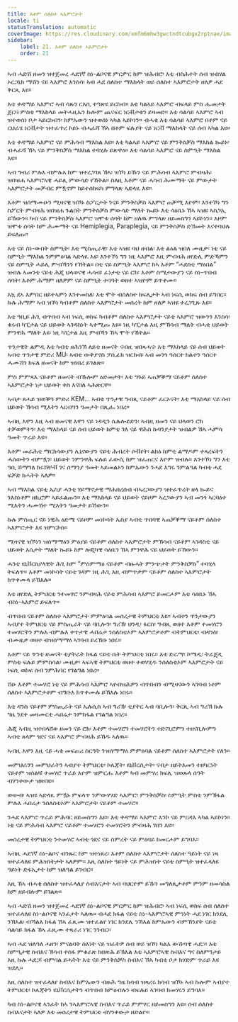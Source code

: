 ```yaml
---
title: እቶም ሰለስተ ኣእምሮታት
locale: ti
statusTranslation: automatic
coverImage: https://res.cloudinary.com/xmfm6mhw3gwctndtcubgx2rptnae/image/upload/v1740337243/small_cover_educacion_fundamental_a051170f1c.webp
sidebar:
    label: 21. እቶም ሰለስተ ኣእምሮታት
    order: 21
---
```

ኣብ ሓድሽ ዘመን ዝተጀመረ ሓደገኛ ስነ-ልቦናዊ ምርምር ከም ዝሕብሮ፡ እቲ ብስሕተት ሰብ ዝብሃል ኦርጋኒክ ማሽን ናይ ኣእምሮ እንስሳ፡ ኣብ ሓደ ሰለስተ ማእከላት ወይ ሰለስተ ኣእምሮታት ዘለዎ ሓደ ቅርጺ እዩ።

እቲ ቀዳማይ ኣእምሮ ኣብ ሳጹን ርእሲ ተዓጽዩ ይርከብ። እቲ ካልኣይ ኣእምሮ ብፍላይ ምስ ሑመታት ጀርባ ምስቲ ማእከላይ መትሓዚኡን ኩሎም ጨናፍር ነርቭታቱን ይዛመድ። እቲ ሳልሳይ ኣእምሮ ኣብ ዝተወሰነ ቦታ ኣይርከብን፡ ከምኡውን ዝተወሰነ ኣካል ኣይኮነን። ብሓቂ እቲ ሳልሳይ ኣእምሮ በቶም ናይ ርህራሄ ነርቭታት ዝተፈጥረ ኮይኑ ብሓፈሻ ኸኣ በቶም ፍሉያት ናይ ነርቭ ማእከላት ናይ ሰብ ኣካል እዩ።

እቲ ቀዳማይ ኣእምሮ ናይ ምሕሳብ ማእከል እዩ። እቲ ካልኣይ ኣእምሮ ናይ ምንቅስቓስ ማእከል ኰይኑ፡ ብሓፈሻ ኸኣ ናይ ምንቅስቓስ ማእከል ተባሂሉ ይጽዋዕ። እቲ ሳልሳይ ኣእምሮ ናይ ስምዒት ማእከል እዩ።

ኣብ ግብሪ ምሉእ ብምሉእ ከም ዝተረጋገጸ ኸኣ፡ ዝኾነ ይኹን ናይ ምሕሳብ ኣእምሮ ምብዛሕ፡ ዝበዝሐ ኣእምሮኣዊ ሓይሊ ምውሳድ የኸትል። ስለዚ እቶም ናይ ሓሳብ ሕሙማት ናይ ምውታት ኣእምሮታት መቓብር ምዃኖም ከይተሰከፍካ ምግላጽ ኣድላዪ እዩ።

እቶም ዝሰማሙዑን ሚዛናዊ ዝኾኑ ስፖርታት ንናይ ምንቅስቓስ ኣእምሮ ጠቓሚ እዮም፡ እንተኾነ ግን ስፖርት ምብዛሕ ዝበዝሐ ጉልበት ምንቅስቓስ ምውሳድ ማለት ኰይኑ እቲ ሳዕቤኑ ኸኣ ኣዝዩ ኣስጋኢ ይኸውን። ካብ ናይ ምንቅስቓስ ኣእምሮ ዝሞቱ ሰባት ከም ዘለዉ ምግላጽ ዘይመስግን ኣይኮነን። እዞም ዝሞቱ ሰባት ከም ሕሙማት ናይ Hemiplegia, Paraplegia, ናይ ምንቅስቓስ ድኽመት እናተባህሉ ይፍለጡ።

እቲ ናይ ስነ-ውበት ስምዒት፡ እቲ ሚስጢራዊ፡ እቲ ኣዝዩ ባህ ዘብል፡ እቲ ልዕል ዝበለ ሙዚቃ፡ ነቲ ናይ ስምዒት ማእከል ንምምዕባል ኣድላዪ እዩ፡ እንተኾነ ግን ነዚ ኣእምሮ እዚ ምብዛሕ ዘየድሊ ምድኻምን ናይ ስምዒት ሓይሊ ምብኻንን የኸትል። በቲ ናይ ስምዒት ኣእምሮ ከኣ እቶም “ሓደስቲ ማዕበል” ዝብሉ ኣመንቲ ናይቲ ሕጂ ህላወናዊ ሓሳብ፡ ፈነታቲ ናይ ሮክ፡ እቶም ስሜታውያን ናይ ስነ-ጥበብ ሰባት፡ እቶም ሕማም ዘለዎም ናይ ስምዒት ተባዓት ወዘተ ኣዝዮም ይጥቀሙ።

እኳ ደኣ እምበር ዘይተኣምነ እንተመስለ፡ እቲ ሞት ብሰለስተ ክፍሊታት ኣብ ነፍሲ ወከፍ ሰብ ይግበር። ኩሉ ሕማም ኣብ ዝኾነ ካብቶም ሰለስተ ኣእምሮታት መሰረት ከም ዘለዎ ኣዝዩ ተረጋጊጹ እዩ።

እቲ ዓቢይ ሕጊ ብጥበብ ኣብ ነፍሲ ወከፍ ካብቶም ሰለስተ ኣእምሮታት ናይቲ ኣእምሮ ዝውንን እንስሳ፡ ቁሩብ ካፒታል ናይ ህይወት ኣገዳስነት ኣቀሚጡ እዩ። ነዚ ካፒታል እዚ ምኽሳብ ማለት ብሓቂ ህይወት ምንዋሕ ማለት እዩ፡ ነዚ ካፒታል እዚ ምብኻን ኸኣ ሞት የኸትል።

ጥንታዊት ልምዲ እቲ ካብቲ ዘሕንኽ ለይቲ ዘመናት ናብዚ ዝበጻሓና፡ እቲ ማእከላይ ናይ ሰብ ህይወት ኣብቲ ጥንታዊ ምድሪ MU፡ ኣብቲ ውቅያኖስ ፓሲፊክ ዝርከብ፡ ኣብ መንጎ ዓሰርተ ክልተን ዓሰርተ ሓሙሽን ክፍለ ዘመናት ከም ዝነበረ ይገልጽ።

ምስ ምምጻእ ናይቶም ዘመናት ብኹሎም ዕድመታት፡ እቲ ግጉይ ኣጠቓቕማ ናይቶም ሰለስተ ኣእምሮታት ነታ ህይወት ቀስ እናበለ ኣሕጽርዋ።

ኣብታ ጸሓይ ዝወቕዓ ምድሪ KEM… ኣብቲ ጥንታዊ ግብጺ ናይቶም ፈርኦናት፡ እቲ ማእከላይ ናይ ሰብ ህይወት ኽሳብ ሚእትን ኣርብዓን ዓመታት በጺሑ ነበረ።

ኣብዚ እዋን እዚ ኣብ ዘመናዊ እዋን ናይ ነዳዲን ሴሉሎይድን፡ ኣብዚ ዘመን ናይ ህላወን ሮክ ተቓወምትን፡ እቲ ማእከላይ ናይ ሰብ ህይወት ከምቲ ገለ ናይ ዋሕስ ኩባንያታት ዝብልዎ ኸኣ ሓምሳ ዓመት ጥራይ እዩ።

እቶም መራሕቲ ማርክሳውያን ሌኒናውያን ናይቲ ሕብረት ሶቭየት፡ ልክዕ ከምቲ ልማዶም ተጻረፍትን ሓሰውትን ብምዃን፡ ህይወት ንምንዋሕ ፍሉይ ፈውሲ ከም ዝፈጠርና እዮም ዝብሉ። እንተኾነ ግን እቲ ዓቢ ሽማግለ ክሩሽቸቭ ገና ሰማንያ ዓመት ኣይመልኦን ከምኡውን ንሓደ እግሩ ንምልዓል ካብቲ ሓደ ፍቓድ ክሓትት ኣለዎ።

ኣብ ማእከል ናይቲ ኤስያ ሓንቲ ሃይማኖታዊ ማሕበረሰብ ብኣረጋውያን ዝተፈጥረት ዘላ ኰይና ንእስነቶም ዘኪሮም ኣይፈልጡን። እቲ ማእከላይ ናይ ህይወት ናይዞም ኣረጋውያን ኣብ መንጎ ኣርባዕተ ሚእትን ሓሙሽተ ሚእትን ዓመታት ይኸውን።

ኩሉ ምስጢር ናይ ነዊሕ ዕድሜ ናይዞም መነኮሳት ኤስያ ኣብቲ ጥበባዊ ኣጠቓቕማ ናይቶም ሰለስተ ኣእምሮታት እዩ ዝምርኮስ።

ሚዛናዊ ዝኾነን ዝሰማማዕን ምዕያይ ናይቶም ሰለስተ ኣእምሮታት ምኽሳብ ናይቶም ኣገዳስቲ ናይ ህይወት እሴታት ማለት ኰይኑ ከም ሎጂካዊ ሳዕቤን ኸኣ ምንዋሕ ናይ ህይወት ይኸውን።

ሓንቲ ዩኒቨርስያላዊት ሕጊ ከም “ምስምማዕ ናይቶም ብዙሓት ምንጭታት ምንቅስቓስ” ተባሂላ ትፍለጥ። እቶም መነኮሳት ናይቲ ገዳም ነዚ ሕጊ እዚ ብምጥቃም ናይቶም ሰለስተ ኣእምሮታት ክጥቀሙላ ይኽእሉ።

እቲ ዘየድሊ ትምህርቲ ንተመሃሮ ንምብዛሕ ናይቲ ምሕሳብ ኣእምሮ ይመርሖም እቲ ሳዕቤኑ ኸኣ ብስነ-ኣእምሮ ይፍለጥ።

ብጥበብ ናይቶም ሰለስተ ኣእምሮታት ምምዕባል መሰረታዊ ትምህርቲ እዩ። ኣብተን ጥንታውያን ኣብያተ ትምህርቲ ናይ ምስጢራት ናይ ባቢሎን፡ ግሪኽ፡ ህንዲ፡ ፋርስ፡ ግብጺ ወዘተ እቶም ተመሃሮን ተመሃሮትን ምሉእ ብምሉእ ቀጥታዊ ሓበሬታ ንሰለስቲኦም ኣእምሮታቶም ብትምህርቲ፡ ብዳንስ፡ ብሙዚቃ ወዘተ ብዝሰማማዕ ኣገባብ ይረኽቡ ነበሩ።

እቶም ናይ ጥንቲ ዘመናት ቲያትራት ክፋል ናይቲ ቤት ትምህርቲ ነበሩ። እቲ ድራማ፡ ኮሜዲ፡ ትራጄዲ ምስቲ ፍሉይ ምምስሳል፡ ሙዚቃ፡ ኣፍኣዊ ትምህርቲ ወዘተ ተወሃሂዱ ንሰለስቲኦም ኣእምሮታት ናይ ነፍሲ ወከፍ ሰብ ንምሕባር የገልግል ነበረ።

ሽዑ እቶም ተመሃሮ ነቲ ናይ ምሕሳብ ኣእምሮ ኣየብዝሕዎን ብጥበብን ብሚዛናውን ኣገባብ ነቶም ሰለስተ ኣእምሮታቶም ብግቡእ ክጥቀሙሉ ይኽእሉ ነበሩ።

እቲ ዳንስ ናይቶም ምስጢራት ናይ ኤሉሲስ ኣብ ግሪኽ፡ ቲያትር ኣብ ባቢሎን፡ ቅርጺ ኣብ ግሪኽ ኩሉ ግዜ ንደቀ መዛሙርቲ ሓበሬታ ንምክፋል የገልግል ነበረ።

ሕጂ ኣብዚ ዝተበላሸወ ዘመን ናይ ሮክ፡ እቶም ተመሃሮን ተመሃሮትን ተደናጊሮምን ተዘናቢሎምን ኣብቲ ጸላም ጎደና ናይ ኣእምሮ ምብዛሕ ይኸዱ ኣለዉ።

ኣብዚ እዋን እዚ ናይ ሓቂ መፍጠሪ ስርዓት ንዝሰማማዕ ምምዕባል ናይቶም ሰለስተ ኣእምሮታት የለን።

መምህራንን መምህራትን ኣብያተ ትምህርቲ፡ ኮሌጃት፡ ዩኒቨርሲታት፡ ናብታ ዘይትእመን ተዘካርነት ናይቶም ዝሰልቹ ተመሃሮ ጥራይ እዮም ዝምርሑ እቶም ካብ መምሃሪ ክፍሊ ዝወጹላ ሰዓት ብሃንቀውታ ዝጽበዩ።

ውሁብ፡ ኣዝዩ ኣድላዪ ምዃኑ ምፍላጥ ንምውሃሃድ ኣእምሮ፡ ምንቅስቓስ፡ ስምዒት ምስቲ ንምኽፋል ምሉእ ሓበሬታ ንሰለስቲኦም ኣእምሮታት ናይቶም ተመሃሮ።

ንሓደ ኣእምሮ ጥራይ ምሕባር ዘይመስግን እዩ። እቲ ቀዳማይ ኣእምሮ እንኮ ናይ ምርዳእ ኣካል ኣይኮነን። ነቲ ናይ ምሕሳብ ኣእምሮ ናይቶም ተመሃሮን ተመሃሮትን ምብዛሕ ገበን እዩ።

መሰረታዊ ትምህርቲ ንተመሃሮ ኣብቲ ጎደና ናይ ስምረት ናይ ምዕባይ ክመርሖም ይግባእ።

ኣብዚ ሓደገኛ ስነ-ልቦና ብንጹር ከም ዝተነጸረ፡ እቶም ሰለስተ ኣእምሮታት ሰለስተ ዓይነት ናይ ነጻ ዝተፈላለዩ ምሕዝነትታት ኣለዎም። እዚ ሰለስተ ዓይነት ናይ ምሕዝነት ናይቲ ስምዒት ዝተፈላለዩ ዓይነት ድፋኢታት ከም ዝለዓል ይገብር።

እዚ ኸኣ ብሓቂ ሰለስተ ዝተፈላለያ ስብእናታት ኣብ ባህርዮም ይኹን መግለጺታቶም ምንም ዘመሳስል ከም ዘይብሎም ይገልጽ።

ኣብ ሓድሽ ዘመን ዝተጀመረ ሓደገኛ ስነ-ልቦናዊ ምርምር ከም ዝሕብሮ፡ ኣብ ነፍሲ ወከፍ ሰብ ሰለስተ ዝተፈላለዩ ስነ-ልቦናዊ ኣንፈታት ኣለዉ። ብሓደ ክፋል ናይቲ ስነ-ኣእምሮኣዊ ምንነት ሓደ ነገር ክንደሊ ንኽእል፡ ብኻልእ ክፋል ኸኣ ፈጺሙ ዝተፈልየ ነገር ክንደሊ ንኽእል ከምኡውን ብምኽንያት ናይቲ ሳልሳይ ክፋል ኸኣ ፈጺሙ ተጻራሪ ነገር ንገብር።

ኣብ ሓደ ዝለዓለ ሓዘን፡ ምናልባት ስእነት ናይ ዝፈትዎ ሰብ ወይ ዝኾነ ካልእ ውሽጣዊ ሓደጋ፡ እቲ ስምዒታዊ ስብእና ኽሳብ ተስፋ ምቁራጽ ክበጽሕ ይኽእል እቲ ኣእምሮኣዊ ስብእና ግና ስለምንታይ እዚ ኩሉ ሓደጋ፧ ብምባል ይሓትት እቲ ናይ ምንቅስቓስ ስብእና ኸኣ ካብቲ ቦታ ክሃድም ጥራይ እዩ ዝደሊ።

እዚ ሰለስተ ዝተፈላለየ ስብእና ከምኡውን ብዙሕ ግዜ ክሳብ ዝጻረሩ ክሳብ ዝኾኑ ኣብ ኩሎም ኣብያተ ትምህርቲ፡ ኮሌጃትን ዩኒቨርሲታትን ብጥበብ ክምዕብሉን ብፍሉይ ኣገባብ ክመሃሩን ይግባእ።

ካብ ስነ-ልቦናዊ ኣንፈት ከኣ ንኣእምሮኣዊ ስብእና ጥራይ ምምሃር ዘይመስግን እዩ። ሰብ ሰለስተ ስብእናታት ኣለዎ እቲ መሰረታዊ ትምህርቲ ብሃንቀውታ ዘድልዮ።

